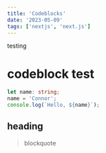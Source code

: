 ```yaml
---
title: 'Codeblocks'
date: '2023-05-09'
tags: ['nextjs', 'next.js']
---
```


testing

# codeblock test

```ts
let name: string;
name = 'Connor';
console.log(`Hello, ${name}`);
```

## heading

>blockquote